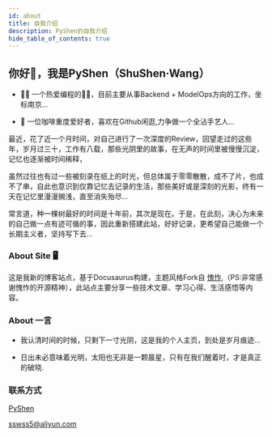 ```yaml
---
id: about
title: 自我介绍
description: PyShen的自我介绍
hide_table_of_contents: true
---
```




## 你好👋，我是PyShen（ShuShen·Wang）

- 👨‍💻 一个热爱编程的🐂🐴，目前主要从事Backend + ModelOps方向的工作，坐标南京...

- 🧑 一位咖啡重度爱好者，喜欢在Github闲逛,力争做一个全沾手艺人...

最近，花了近一个月时间，对自己进行了一次深度的Review，回望走过的这些年，岁月过三十，工作有八载，那些光阴里的故事，在无声的时间里被慢慢沉淀，记忆也逐渐被时间稀释，

虽然过往也有过一些被刻录在纸上的时光，但总体属于零零散散，成不了片，也成不了串，自此也意识到仅靠记忆去记录的生活，那些美好或是深刻的光影，终有一天在记忆里漫漫搁浅，直至消失殆尽...

常言道，种一棵树最好的时间是十年前，其次是现在。于是，在此刻，决心为未来的自己做一点有迹可循的事，因此重新搭建此站，好好记录，更希望自己能做一个长期主义者，坚持写下去...

### About Site 🖥️


这是我新的博客站点，基于Docusaurus构建，主题风格Fork自 [愧怍](https://kuizuo.cn/),（PS:非常感谢愧怍的开源精神），此站点主要分享一些技术文章、学习心得、生活感悟等内容。


### About 一言

- 我认清时间的时候，只剩下一寸光阴，这是我的个人主页，到处是岁月痕迹...

- 日出未必意味着光明，太阳也无非是一颗晨星，只有在我们醒着时，才是真正的破晓.


### 联系方式

<p style={{ display: 'flex', 'align-items': 'center', gap: '0.5rem' }}>
  <Icon icon="ri:github-line" width="20" heigth="20" />
  <a href={social.github.href} target="_blank">PyShen</a>
</p>

<p style={{ display: 'flex', 'align-items': 'center', gap: '0.5rem' }}>
  <Icon icon="ri:mail-open-line" width="20" heigth="20" />
  <a href={social.email.href} target="_blank">sswss5@aliyun.com</a>
</p>



